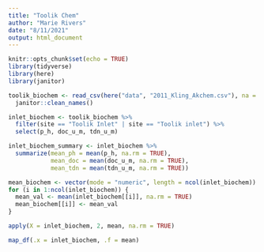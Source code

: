 ```yaml
---
title: "Toolik Chem"
author: "Marie Rivers"
date: "8/11/2021"
output: html_document
---
```


```r
knitr::opts_chunk$set(echo = TRUE)
library(tidyverse)
library(here)
library(janitor)
```

```r
toolik_biochem <- read_csv(here("data", "2011_Kling_Akchem.csv"), na = ".") %>% 
  janitor::clean_names()

inlet_biochem <- toolik_biochem %>% 
  filter(site == "Toolik Inlet" | site == "Toolik inlet") %>% 
  select(p_h, doc_u_m, tdn_u_m)

inlet_biochem_summary <- inlet_biochem %>% 
  summarize(mean_ph = mean(p_h, na.rm = TRUE),
            mean_doc = mean(doc_u_m, na.rm = TRUE),
            mean_tdn = mean(tdn_u_m, na.rm = TRUE))

mean_biochem <- vector(mode = "numeric", length = ncol(inlet_biochem))
for (i in 1:ncol(inlet_biochem)) {
  mean_val <- mean(inlet_biochem[[i]], na.rm = TRUE)
  mean_biochem[[i]] <- mean_val
}

apply(X = inlet_biochem, 2, mean, na.rm = TRUE)

map_df(.x = inlet_biochem, .f = mean)

```